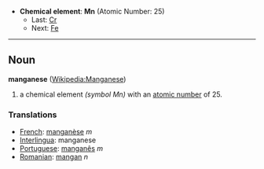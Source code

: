 *'''Chemical element''': '''Mn''' (Atomic Number: 25)
**Last: [[Chromium|Cr]]
**Next: [[Iron|Fe]]
----
== Noun ==
'''manganese''' ([[en:Manganese|Wikipedia:Manganese]])

# a chemical element ''(symbol Mn)'' with an [[atomic number]] of 25.

===Translations===
*[[French]]: [[manganèse]] ''m''
*[[Interlingua]]: manganese
*[[Portuguese]]: [[manganês]] ''m''
*[[Romanian]]: [[mangan]] ''n''